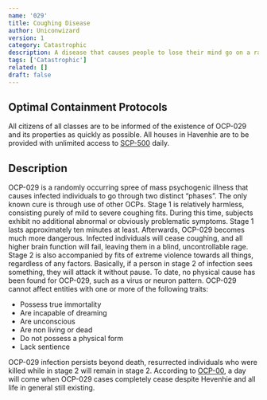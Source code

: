```yaml
---
name: '029'
title: Coughing Disease
author: Uniconwizard
version: 1
category: Catastrophic
description: A disease that causes people to lose their mind go on a rampage.
tags: ['Catastrophic']
related: []
draft: false
---
```


## Optimal Containment Protocols
All citizens of all classes are to be informed of the existence of OCP-029 and its properties as quickly as possible.
All houses in Havenhie are to be provided with unlimited access to [SCP-500](scp/500) daily.
<Fragment set:html="<!-- Where are we getting all this panacea?! -->"/>

## Description
OCP-029 is a randomly occurring spree of mass psychogenic illness that causes infected individuals to go through two distinct “phases”.
The only known cure is through use of other OCPs. Stage 1 is relatively harmless, consisting purely of mild to severe coughing fits.
During this time, subjects exhibit no additional abnormal or obviously problematic symptoms. Stage 1 lasts approximately ten minutes at least.
Afterwards, OCP-029 becomes much more dangerous. Infected individuals will cease coughing, and all higher brain function will fail, leaving them in a blind,
uncontrollable rage. Stage 2 is also accompanied by fits of extreme violence towards all things, regardless of any factors.
Basically, if a person in stage 2 of infection sees something, they will attack it without pause.
To date, no physical cause has been found for OCP-029, such as a virus or neuron pattern.
OCP-029 cannot affect entities with one or more of the following traits:

- Possess true immortality
- Are incapable of dreaming
- Are unconscious
- Are non living or dead
- Do not possess a physical form
- Lack sentience

OCP-029 infection persists beyond death, resurrected individuals who were killed while in stage 2 will remain in stage 2.
According to <Blurred>[OCP-00](ocp/00)</Blurred>, a day will come when OCP-029 cases completely cease despite Hevenhie and all life in general still existing.
